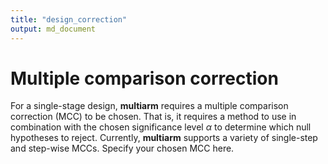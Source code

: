 ```yaml
---
title: "design_correction"
output: md_document
---
```


# Multiple comparison correction

For a single-stage design, __multiarm__ requires a multiple comparison correction (MCC) to be chosen.
That is, it requires a method to use in combination with the chosen significance level $\alpha$ to determine which null hypotheses to reject.
Currently, __multiarm__ supports a variety of single-step and step-wise MCCs.
Specify your chosen MCC here.
